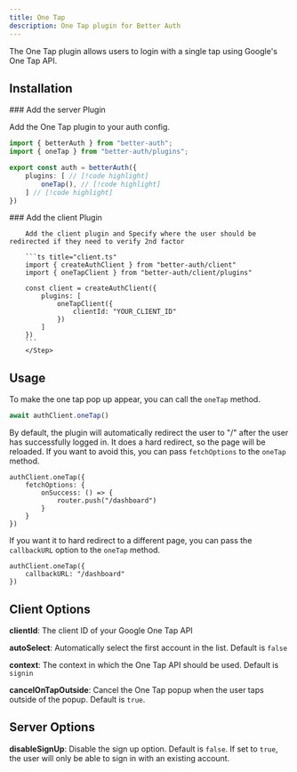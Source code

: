 ```yaml
---
title: One Tap
description: One Tap plugin for Better Auth
---
```


The One Tap plugin allows users to login with a single tap using Google's One Tap API.

## Installation

<Steps>
<Step>
### Add the server Plugin

Add the One Tap plugin to your auth config.

```ts title="auth.ts"
import { betterAuth } from "better-auth";
import { oneTap } from "better-auth/plugins";

export const auth = betterAuth({
    plugins: [ // [!code highlight]
        oneTap(), // [!code highlight]
    ] // [!code highlight]
})
```
</Step>

<Step>
        ### Add the client Plugin

        Add the client plugin and Specify where the user should be redirected if they need to verify 2nd factor

        ```ts title="client.ts"
        import { createAuthClient } from "better-auth/client"
        import { oneTapClient } from "better-auth/client/plugins"

        const client = createAuthClient({
            plugins: [
                oneTapClient({
                    clientId: "YOUR_CLIENT_ID"
                })
            ]
        })
        ```
        </Step>
</Steps>

## Usage

To make the one tap pop up appear, you can call the `oneTap` method.

```ts
await authClient.oneTap()
```

By default, the plugin will automatically redirect the user to "/" after the user has successfully logged in. It does a hard redirect, so the page will be reloaded. If you want to 
avoid this, you can pass `fetchOptions` to the `oneTap` method.

```tsx
authClient.oneTap({
    fetchOptions: {
        onSuccess: () => {
            router.push("/dashboard")
        }
    }
})
```

If you want it to hard redirect to a different page, you can pass the `callbackURL` option to the `oneTap` method.

```tsx
authClient.oneTap({
    callbackURL: "/dashboard"
})
```

## Client Options

**clientId**: The client ID of your Google One Tap API

**autoSelect**: Automatically select the first account in the list. Default is `false`

**context**: The context in which the One Tap API should be used. Default is `signin`

**cancelOnTapOutside**: Cancel the One Tap popup when the user taps outside of the popup. Default is `true`.

## Server Options

**disableSignUp**: Disable the sign up option. Default is `false`. If set to `true`, the user will only be able to sign in with an existing account.
